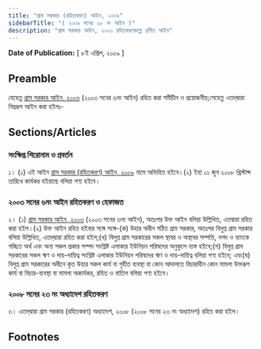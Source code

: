 ```yaml
---
title: "গ্রাম সরকার (রহিতকরণ) আইন, ২০০৯"
sidebarTitle: "( ২০০৯ সনের ২৮ নং আইন )"
description: "গ্রাম সরকার আইন, ২০০৩ রহিতকরণকল্পে প্রণীত আইন"
---
```


**Date of Publication:** [ ৮ই এপ্রিল, ২০০৯ ]

## Preamble

যেহেতু [গ্রাম সরকার আইন, ২০০৩](/act-899.html "গ্রাম সরকার আইন, ২০০৩") (২০০৩ সনের ৬নং আইন) রহিত করা সমীচীন ও প্রয়োজনীয়;সেহেতু এতদ্‌দ্বারা নিম্নরূপ আইন করা হইলঃ-

## Sections/Articles

### সংক্ষিপ্ত শিরোনাম ও প্রবর্তন

১। (১) এই আইন [গ্রাম সরকার (রহিতকরণ) আইন, ২০০৯](/act-1041.html "গ্রাম সরকার (রহিতকরণ) আইন, ২০০৯") নামে অভিহিত হইবে।(২) ইহা ০১ জুন ২০০৮ খ্রিস্টাব্দ তারিখে কার্যকর হইয়াছে বলিয়া গণ্য হইবে।

### ২০০৩ সনের ৬নং আইন রহিতকরণ ও হেফাজত

২। (১) [গ্রাম সরকার আইন, ২০০৩](/act-899.html "গ্রাম সরকার আইন, ২০০৩") (২০০৩ সনের ৬নং আইন), অতঃপর উক্ত আইন বলিয়া উল্লিখিত, এতদ্বারা রহিত করা হইল।(২) উক্ত আইন রহিত হইবার সঙ্গে সঙ্গে-(ক) উহার অধীন গঠিত গ্রাম সরকার, অতঃপর বিলুপ্ত গ্রাম সরকার বলিয়া উল্লিখিত, এতদ্‌দ্বারা রহিত করা হইল;(খ) বিলুপ্ত গ্রাম সরকারের সকল স্থাবর ও অস্থাবর সম্পত্তি, নগদ ও ব্যাংকে গচ্ছিত অর্থ এবং অন্য সকল প্রকার সম্পদ সংশ্লিষ্ট এলাকার ইউনিয়ন পরিষদের অনুকূলে ন্যস্ত হইবে;(গ) বিলুপ্ত গ্রাম সরকারের সকল ঋণ ও দায়-দায়িত্ব সংশ্লিষ্ট এলাকার ইউনিয়ন পরিষদের ঋণ ও দায়-দায়িত্ব বলিয়া গণ্য হইবে; এবং(ঘ) বিলুপ্ত গ্রাম সরকারের অধীনে কৃত উহার সকল কার্য বা গৃহীত ব্যবস্থা বা কোন আদালতে বিচারাধীন কোন মামলা উক্তরূপ কার্য বা বিচার-ব্যবস্থা বা মামলা অকার্যকর, রহিত ও বাতিল বলিয়া গণ্য হইবে।

### ২০০৮ সনের ২৩ নং অধ্যাদেশ রহিতকরণ

৩। এতদ্‌দ্বারা গ্রাম সরকার (রহিতকরণ) অধ্যাদেশ, ২০০৮ (২০০৮ সনের ২৩ নং অধ্যাদেশ) রহিত করা হইল।

## Footnotes

